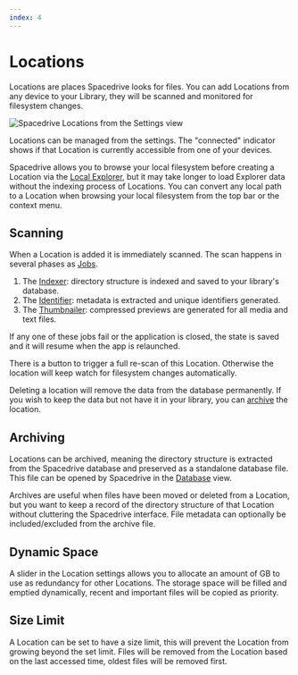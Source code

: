 ```yaml
---
index: 4
---
```


# Locations

Locations are places Spacedrive looks for files. You can add Locations from any device to your Library, they will be scanned and monitored for filesystem changes.

![Spacedrive Locations from the Settings view](/locations.webp)

Locations can be managed from the settings. The "connected" indicator shows if that Location is currently accessible from one of your devices.

Spacedrive allows you to browse your local filesystem before creating a Location via the [Local Explorer](/docs/product/guides/interface#Local%20Explorer), but it may take longer to load Explorer data without the indexing process of Locations. You can convert any local path to a Location when browsing your local filesystem from the top bar or the context menu.

## Scanning

When a Location is added it is immediately scanned. The scan happens in several phases as [Jobs](/docs/product/guides/jobs).

1. The [Indexer](): directory structure is indexed and saved to your library's database.
2. The [Identifier](): metadata is extracted and unique identifiers generated.
3. The [Thumbnailer](): compressed previews are generated for all media and text files.

If any one of these jobs fail or the application is closed, the state is saved and it will resume when the app is relaunched.

<Notice
	type="info"
	text="If you wish to pause or cancel these jobs you can do so from the [Job Manager](/docs/product/guides/jobs#Job%20Manager)"
/>

There is a button to trigger a full re-scan of this Location. Otherwise the location will keep watch for filesystem changes automatically.

Deleting a location will remove the data from the database permanently. If you wish to keep the data but not have it in your library, you can [archive](#Archiving) the location.

## Archiving

<Notice
	type="note"
	title="WIP"
	text="This feature is not available yet, please check our [roadmap](/roadmap)."
/>

Locations can be archived, meaning the directory structure is extracted from the Spacedrive database
and preserved as a standalone database file. This file can be opened by Spacedrive in the [Database]()
view.

Archives are useful when files have been moved or deleted from a Location, but you want to keep a record of the directory structure of that Location without cluttering the Spacedrive interface. File metadata can optionally be included/excluded from the archive file.

## Dynamic Space

<Notice
	type="note"
	title="WIP"
	text="This feature is not available yet, please check our [roadmap](/roadmap)."
/>

A slider in the Location settings allows you to allocate an amount of GB to use as redundancy for other Locations. The storage space will be filled and emptied dynamically, recent and important files will be copied as priority.

## Size Limit

<Notice
	type="note"
	title="WIP"
	text="This feature is not available yet, please check our [roadmap](/roadmap)."
/>
A Location can be set to have a size limit, this will prevent the Location from growing beyond the set
limit. Files will be removed from the Location based on the last accessed time, oldest files will be
removed first.
